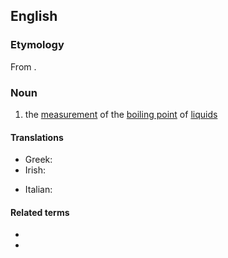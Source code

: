 ==English==

===Etymology===
From {{etyl|la|en}} {{m|la|ēbulliō}}{{suffix||scopy|lang=en}}.

===Noun===
{{en-noun|-}}

# {{lb|en|physics}} the [[measurement]] of the [[boiling point]] of [[liquid]]s

====Translations====
{{trans-top|measurement of the boiling point of liquids}}
* Greek: {{t+|el|ζεσεοσκοπία|f}}
* Irish: {{t|ga|eibilleascópacht|f}}
{{trans-mid}}
* Italian: {{t+|it|ebullioscopia|f}}
{{trans-bottom}}

====Related terms====
* {{l|en|ebullioscope}}
* {{l|en|ebullioscopic}}